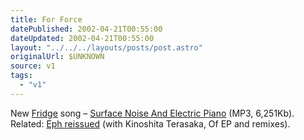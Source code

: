 ```yaml
---
title: For Force
datePublished: 2002-04-21T00:55:00
dateUpdated: 2002-04-21T00:55:00
layout: "../../../layouts/posts/post.astro"
originalUrl: $UNKNOWN
source: v1
tags:
  - "v1"
---
```


New [Fridge][1] song &#8211; [Surface Noise And Electric Piano][2] (MP3, 6,251Kb). Related: [Eph reissued][3] (with Kinoshita Terasaka, Of EP and remixes).

[1]: http://brainwashed.com/fridge/ "Official Fridge website at brainwashed.com"
[2]: http://www.brainwashed.com/fridge/site2/sounds/Fridge-Surface.mp3 "Fridge's 'Surface Noise And Electric Piano' mp3"
[3]: http://www.brainwashed.com/recordings/catalogue.html
